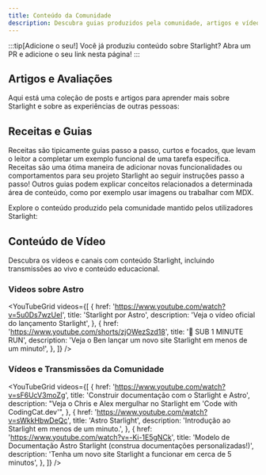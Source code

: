 ```yaml
---
title: Conteúdo da Comunidade
description: Descubra guias produzidos pela comunidade, artigos e vídeos para ajudar a aprender e construir com o Starlight!
---
```


:::tip[Adicione o seu!]
Você já produziu conteúdo sobre Starlight?
Abra um PR e adicione o seu link nesta página!
:::


## Artigos e Avaliações

Aqui está uma coleção de posts e artigos para aprender mais sobre Starlight e sobre as experiências de outras pessoas:

<CardGrid>
	<LinkCard
		href="https://devm.io/open-source/starlight-astro"
		title="Geração de Site Estático com Starlight"
		description="Nenhuma ideia é tão grande ou pequena ao projetar componentes” — uma entrevista com Chris Swithinbank, Líder Starlight"
	/>
	<LinkCard
		href="https://frontendatscale.com/blog/hybrid-frontend-architecture/"
		title="Arquitetura Frontend Híbrida com Astro e Starlight"
		description="Maxi Ferreira e Ben Holmes constroem um site de documentação com Starlight, TinaCMS, e um Playground de API interativo com autenticação."
	/>
	<LinkCard
		href="https://www.olets.dev/posts/comparing-docs-site-builders-vuepress-vs-starlight/"
		title="Comparando construtores de site de documentação: VuePress vs Starlight"
		description="Como estes dois frameworks se comparam?"
	/>
</CardGrid>

## Receitas e Guias

Receitas são tipicamente guias passo a passo, curtos e focados, que levam o leitor a completar um exemplo funcional de uma tarefa específica. Receitas são uma ótima maneira de adicionar novas funcionalidades ou comportamentos para seu projeto Starlight ao seguir instruções passo a passo! Outros guias podem explicar conceitos relacionados a determinada área de conteúdo, como por exemplo usar imagens ou trabalhar com MDX.

Explore o conteúdo produzido pela comunidade mantido pelos utilizadores Starlight:

<CardGrid>
	<LinkCard
		href="https://www.webpro.nl/scraps/versioned-docs-with-starlight-and-vercel"
		title="Documentação versionada com Starlight e Vercel"
		description="Um guia para implementar versões separadas da documentação para cada versão principal de um projeto"
	/>
	<LinkCard
		href="https://hideoo.dev/notes/starlight-heading-links"
		title="Adicione links em cabeçalhos Starlight"
		description="Um guia sobre como usar um plugin rehype para criar links para seções específicas da sua documentação"
	/>
	<LinkCard
		href="https://blog.otterlord.dev/posts/starlight-sponsors/"
		title="Adicione patrocinadores para seu site Starlight"
		description="Um guia sobre implementar um componente de patrocinadores personalizado na barra lateral da sua documentação"
	/>
	<LinkCard
		href="https://hideoo.dev/notes/starlight-og-images"
		title="Adicione imagens Open Graph a Starlight"
		description="Um guia para gerar imagens sociais e as metatags correspondentes para as suas páginas"
	/>
	<LinkCard
		href="https://hideoo.dev/notes/starlight-third-party-icon-sets"
		title="Use ícones de terceiros em Starlight"
		description="Um guia sobre como usar unplugin-icons para expandir a seleção de ícones disponíveis para Starlight"
	/>
	<LinkCard
		href="https://hideoo.dev/notes/starlight-custom-html-head"
		title="Edite o elemento HTML head de páginas Starlight"
		description="Aprenda sobre como adicionar conteúdo como fontes, scripts e web analytics"
	/>
	<LinkCard
		href="https://dev.to/mrrobot/publishing-documentation-with-astro-starlight-691"
		title="Publicando documentação com Astro Starlight"
		description="Começando com a documentação Starlight"
	/>

</CardGrid>

## Conteúdo de Vídeo

Descubra os vídeos e canais com conteúdo Starlight, incluindo transmissões ao vivo e conteúdo educacional.


### Videos sobre Astro

<YouTubeGrid
	videos={[
		{
			href: 'https://www.youtube.com/watch?v=5u0Ds7wzUeI',
			title: 'Starlight por Astro',
			description: 'Veja o vídeo oficial do lançamento Starlight',
		},
		{
			href: 'https://www.youtube.com/shorts/zjOWezSzd18',
			title: '🌟 SUB 1 MINUTE RUN',
			description:
				'Veja o Ben lançar um novo site Starlight em menos de um minuto!',
		},
	]}
/>

### Vídeos e Transmissões da Comunidade

<YouTubeGrid
	videos={[
		{
			href: 'https://www.youtube.com/watch?v=sF6UcV3moZg',
			title: 'Construir documentação com o Starlight e Astro',
			description:
				"Veja o Chris e Alex mergulhar no Starlight em 'Code with CodingCat.dev'",
		},
		{
			href: 'https://www.youtube.com/watch?v=sWkkHbwDeQc',
			title: 'Astro Starlight',
			description: 'Introdução ao Starlight em menos de um minuto.',
		},
		{
			href: 'https://www.youtube.com/watch?v=-Ki-1E5gNCk',
			title:
				'Modelo de Documentação Astro Starlight (construa documentações personalizadas!)',
			description:
				'Tenha um novo site Starlight a funcionar em cerca de 5 minutos',
		},
	]}
/>
